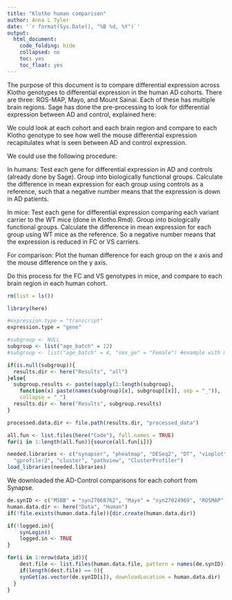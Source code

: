 ```yaml
---
title: "Klotho human comparison"
author: Anna L Tyler
date: '`r format(Sys.Date(), "%B %d, %Y")`'
output:
  html_document:
    code_folding: hide
    collapsed: no
    toc: yes
    toc_float: yes
---
```


The purpose of this document is to compare differential 
expression across Klotho genotypes to differential expression
in the human AD cohorts. There are three: ROS-MAP, Mayo, and 
Mount Sainai. Each of these has multiple brain regions.
Sage has done the pre-processing to look for differential
expression between AD and control, explained here:
\url{https://www.synapse.org/Synapse:syn23573590/wiki/617653}

We could look at each cohort and each brain region and 
compare to each Klotho genotype to see how well the mouse
differential expression recapitulates what is seen between
AD and control expression. 

We could use the following procedure:

In humans: Test each gene for differential expression in AD and
controls (already done by Sage). Group into biologically 
functional groups. Calculate the difference in mean expression 
for each group using controls as a reference, such that a negative 
number means that the expression is down in AD patients.

In mice: Test each gene for differential expression comparing 
each variant carrier to the WT mice (done in Klotho.Rmd). Group 
into biologically functional groups. Calculate the difference 
in mean expression for each group using WT mice as the reference. 
So a negative number means that the expression is reduced in FC or 
VS carriers.

For comparison: Plot the human difference for each group on the
x axis and the mouse difference on the y axis. 

Do this process for the FC and VS genotypes in mice, and compare
to each brain region in each human cohort.

```r
rm(list = ls())

library(here)

#expression.type = "transcript"
expression.type = "gene"

#subgroup <- NULL
subgroup <- list("age_batch" = 12)
#subgroup <- list("age_batch" = 4, "sex_ge" = "Female") #example with more than one filter

if(is.null(subgroup)){
  results.dir <- here("Results", "all")
}else{
  subgroup.results <- paste(sapply(1:length(subgroup), 
    function(x) paste(names(subgroup)[x], subgroup[[x]], sep = "_")), 
    collapse = "_")
  results.dir <- here("Results", subgroup.results)
}

processed.data.dir <- file.path(results.dir, "processed_data")
```

```r
all.fun <- list.files(here("Code"), full.names = TRUE)
for(i in 1:length(all.fun)){source(all.fun[i])}
```

```r
needed.libraries <- c("synapser", "pheatmap", "DESeq2", "DT", "vioplot", "RColorBrewer",
  "gprofiler2", "cluster", "pathview", "ClusterProfiler")
load_libraries(needed.libraries)
```

We downloaded the AD-Control comparisons for each cohort from Synapse.
\url{https://www.synapse.org/Synapse:syn26720676}

```r
de.synID <- c("MSBB" = "syn27068762", "Mayo" = "syn27024969", "ROSMAP" = "syn26967457")
human.data.dir <- here("Data", "Human")
if(!file.exists(human.data.file)){dir.create(human.data.dir)}

if(!logged.in){
    synLogin()
    logged.in <- TRUE
}

for(i in 1:nrow(data_id)){
    dest.file <- list.files(human.data.file, pattern = names(de.synID)[i])
    if(length(dest.file) == 0){
    synGet(as.vector(de.synID[i]), downloadLocation = human.data.dir)
  }
}
```

